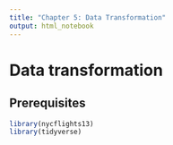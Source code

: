 ```yaml
---
title: "Chapter 5: Data Transformation"
output: html_notebook
---
```


# Data transformation

## Prerequisites

```r
library(nycflights13)
library(tidyverse)
```
